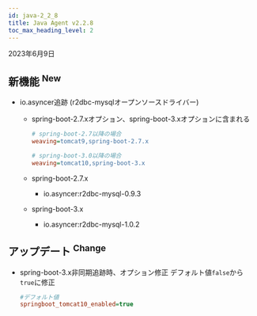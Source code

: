 ```yaml
---
id: java-2_2_8
title: Java Agent v2.2.8
toc_max_heading_level: 2
---
```


2023年6月9日

## 新機能 <sup><Status>New</Status></sup>

-   io.asyncer追跡 (r2dbc-mysqlオープンソースドライバー)

    -   spring-boot-2.7.xオプション、spring-boot-3.xオプションに含まれる

        ```ini title='whatap.conf'
        # spring-boot-2.7以降の場合
        weaving=tomcat9,spring-boot-2.7.x

        # spring-boot-3.0以降の場合
        weaving=tomcat10,spring-boot-3.x
        ```

    -   spring-boot-2.7.x

        -   io.asyncer:r2dbc-mysql-0.9.3

    -   spring-boot-3.x

        -   io.asyncer:r2dbc-mysql-1.0.2

## アップデート <sup><Status>Change</Status></sup>

-   spring-boot-3.x非同期追跡時、オプション修正
    デフォルト値`false`から`true`に修正
    ```ini title='whatap.conf'
    #デフォルト値
    springboot_tomcat10_enabled=true
    ```
